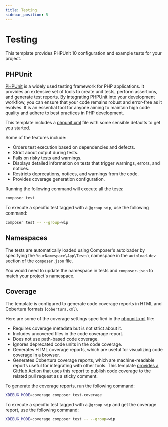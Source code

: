 ```yaml
---
title: Testing
sidebar_position: 5
---
```


# Testing

This template provides PHPUnit 10 configuration and example tests for your
project.

## PHPUnit

[PHPUnit](https://phpunit.de/) is a widely used testing framework for PHP
applications. It provides an extensive set of tools to create unit tests,
perform assertions, and generate test reports. By integrating PHPUnit into your
development workflow, you can ensure that your code remains robust and
error-free as it evolves. It is an essential tool for anyone aiming to maintain
high code quality and adhere to best practices in PHP development.

This template includes a [phpunit.xml](https://github.com/AlexSkrypnyk/scaffold/blob/main/phpunit.xml)
file with some sensible defaults to get you started.

Some of the features include:

- Orders test execution based on dependencies and defects.
- Strict about output during tests.
- Fails on risky tests and warnings.
- Displays detailed information on tests that trigger warnings, errors, and notices.
- Restricts deprecations, notices, and warnings from the code.
- Provides coverage generation configuration.

Running the following command will execute all the tests:

```bash
composer test
```

To execute a specific test tagged with a `@group wip`, use the following command:

```bash
composer test -- --group=wip
```

## Namespaces

The tests are automatically loaded using Composer's autoloader by specifying
the `YourNamespace\App\Tests\` namespace in the `autoload-dev` section of the
`composer.json` file.

You would need to update the namespace in tests and `composer.json` to match
your project's namespace.

## Coverage

The template is configured to generate code coverage reports in HTML and
Cobertura formats (`cobertura.xml`).

Here are some of the coverage settings specified in the [phpunit.xml](https://github.com/AlexSkrypnyk/scaffold/blob/main/phpunit.xml) file:
- Requires coverage metadata but is not strict about it.
- Includes uncovered files in the code coverage report.
- Does not use path-based code coverage.
- Ignores deprecated code units in the code coverage.
- Generates HTML coverage reports, which are useful for visualizing code
  coverage in a browser.
- Generates Cobertura coverage reports, which are machine-readable reports
  useful for integrating with other tools. This template [provides a GitHub
  Action](../ci/test#code-coverage) that uses this report to publish code
  coverage to the related pull request as a sticky comment.

To generate the coverage reports, run the following command:

```bash
XDEBUG_MODE=coverage composer test-coverage
```

To execute a specific test tagged with a `@group wip` and get the coverage
report, use the following command:

```bash
XDEBUG_MODE=coverage composer test -- --group=wip
```
